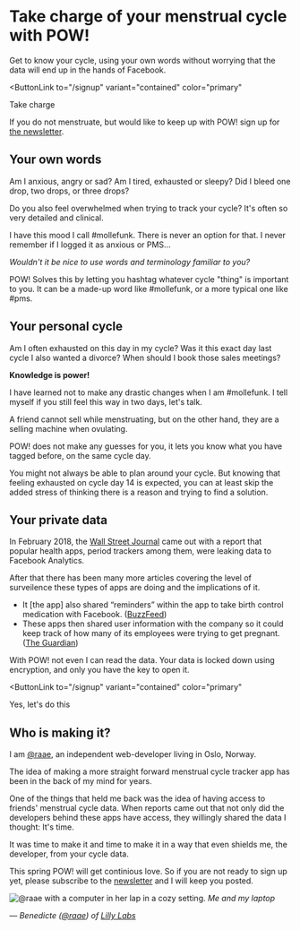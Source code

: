 # Take charge of your menstrual cycle with <Logo>POW!</Logo>

Get to know your cycle, using your own words without worrying that the data will end up in the hands of Facebook.

<ButtonLink
  to="/signup"
  variant="contained"
  color="primary"
>
 Take charge
</ButtonLink>

If you do not menstruate, but would like to keep up with POW! sign up for [the newsletter](https://lillylabs.ck.page/a5f42d2b44).


## Your own words

Am I anxious, angry or sad? Am I tired, exhausted or sleepy?
Did I bleed one drop, two drops, or three drops?

Do you also feel overwhelmed when trying to track your cycle?
It's often so very detailed and clinical.

I have this mood I call #mollefunk.
There is never an option for that.
I never remember if I logged it as anxious or PMS...

*Wouldn't it be nice to use words and terminology familiar to you?*

POW! Solves this by letting you hashtag whatever cycle "thing" is important to you. It can be a made-up word like #mollefunk, or a more typical one like #pms.


## Your personal cycle

Am I often exhausted on this day in my cycle?
Was it this exact day last cycle I also wanted a divorce?
When should I book those sales meetings?

**Knowledge is power!**

I have learned not to make any drastic changes when I am #mollefunk.
I tell myself if you still feel this way in two days, let's talk.

A friend cannot sell while menstruating, but on the other hand,
they are a selling machine when ovulating.

POW! does not make any guesses for you,
it lets you know what you have tagged before, on the same cycle day.

You might not always be able to plan around your cycle.
But knowing that feeling exhausted on cycle day 14 is expected,
you can at least skip the added stress of thinking
there is a reason and trying to find a solution.


## Your private data

In February 2018, the
[Wall Street Journal](https://www.wsj.com/articles/you-give-apps-sensitive-personal-information-then-they-tell-facebook-11550851636)
came out with a report that popular health apps, period
trackers among them, were leaking data to Facebook
Analytics.

After that there has been many more articles covering the
level of surveilence these types of apps are doing and the
implications of it.

- It [the app] also shared “reminders” within the app to take birth
  control medication with Facebook. ([BuzzFeed](https://www.buzzfeednews.com/article/meghara/period-tracker-apps-facebook-maya-mia-fem))
- These apps then shared user information with the company
  so it could keep track of how many of its employees were
  trying to get pregnant. ([The Guardian](https://www.theguardian.com/world/commentisfree/2019/sep/14/your-period-tracking-app-could-be-sharing-intimate-details-with-all-of-facebook))

With POW! not even I can read the data. Your data is locked down using encryption, and only you have the key to open it.



<ButtonLink
  to="/signup"
  variant="contained"
  color="primary"
>
 Yes, let's do this
</ButtonLink>


## Who is making it?

I am [@raae](https://raae.codes),
an independent web-developer living in Oslo, Norway.

The idea of making a more straight forward menstrual cycle
tracker app has been in the back of my mind for years.

One of the things that held me back was the
idea of having access to friends' menstrual cycle data.
When reports came out that not only did the developers
behind these apps have access, they willingly shared the data I thought: It's time.

It was time to make it and time to make it in a way that
even shields me, the developer, from your cycle data.

This spring POW! will get continious love.
So if you are not ready to sign up yet,
please subscribe to the [newsletter](https://lillylabs.ck.page/a5f42d2b44)
and I will keep you posted.


![@raae with a computer in her lap in a cozy setting.](/raae.jpg "Me: @raae")
_Me and my laptop_

<cite>

  — Benedicte ([@raae](https://twitter.com/raae)) of [Lilly Labs](https://lillylabs.no)

</cite>

